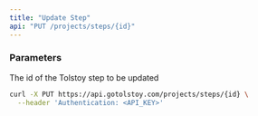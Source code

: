 ```yaml
---
title: "Update Step"
api: "PUT /projects/steps/{id}"
---
```


### Parameters

<Param path="id" type="string" required>

The id of the Tolstoy step to be updated

</Param>

<Param body="description" type="string"></Param>

<Param body="answers" type="array"></Param>

<Param body="videoId" type="string"></Param>

<Param body="overlayText" type="string"></Param>

<Param body="answerTime" type="number"></Param>

<RequestExample>

```bash Request
curl -X PUT https://api.gotolstoy.com/projects/steps/{id} \
  --header 'Authentication: <API_KEY>'
```

</RequestExample>
